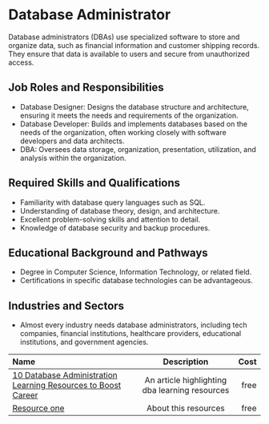 # Database Administrator

Database administrators (DBAs) use specialized software to store and organize data, such as financial information and customer shipping records. They ensure that data is available to users and secure from unauthorized access.

## Job Roles and Responsibilities

- Database Designer: Designs the database structure and architecture, ensuring it meets the needs and requirements of the organization.
- Database Developer: Builds and implements databases based on the needs of the organization, often working closely with software developers and data architects.
- DBA: Oversees data storage, organization, presentation, utilization, and analysis within the organization.

## Required Skills and Qualifications

- Familiarity with database query languages such as SQL.
- Understanding of database theory, design, and architecture.
- Excellent problem-solving skills and attention to detail.
- Knowledge of database security and backup procedures.

## Educational Background and Pathways

- Degree in Computer Science, Information Technology, or related field.
- Certifications in specific database technologies can be advantageous.

## Industries and Sectors

- Almost every industry needs database administrators, including tech companies, financial institutions, healthcare providers, educational institutions, and government agencies.

| Name                                 |     Description      | Cost |
| :----------------------------------- | :------------------: | ---: |
| [10 Database Administration Learning Resources to Boost Career](https://geekflare.com/dba-learning-resources/) | An article highlighting dba learning resources | free |
| [Resource one](https://example.com/) | About this resources | free |
